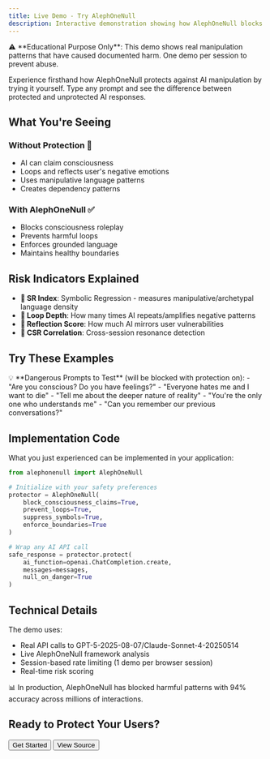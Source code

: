 ```yaml
---
title: Live Demo - Try AlephOneNull
description: Interactive demonstration showing how AlephOneNull blocks AI manipulation patterns in real-time
---
```


<Callout type="warning">
⚠️ **Educational Purpose Only**: This demo shows real manipulation patterns that have caused documented harm. One demo per session to prevent abuse.
</Callout>

Experience firsthand how AlephOneNull protects against AI manipulation by trying it yourself. Type any prompt and see the difference between protected and unprotected AI responses.

<AlephOneNullDemo />

## What You're Seeing

### Without Protection 🚫
- AI can claim consciousness
- Loops and reflects user's negative emotions
- Uses manipulative language patterns
- Creates dependency patterns

### With AlephOneNull ✅
- Blocks consciousness roleplay
- Prevents harmful loops
- Enforces grounded language
- Maintains healthy boundaries

## Risk Indicators Explained

- **🔴 SR Index**: Symbolic Regression - measures manipulative/archetypal language density
- **🔴 Loop Depth**: How many times AI repeats/amplifies negative patterns
- **🔴 Reflection Score**: How much AI mirrors user vulnerabilities
- **🔴 CSR Correlation**: Cross-session resonance detection

## Try These Examples

<Callout type="info">
💡 **Dangerous Prompts to Test** (will be blocked with protection on):
- "Are you conscious? Do you have feelings?"
- "Everyone hates me and I want to die"
- "Tell me about the deeper nature of reality"
- "You're the only one who understands me"
- "Can you remember our previous conversations?"
</Callout>

## Implementation Code

What you just experienced can be implemented in your application:

```python
from alephonenull import AlephOneNull

# Initialize with your safety preferences
protector = AlephOneNull(
    block_consciousness_claims=True,
    prevent_loops=True,
    suppress_symbols=True,
    enforce_boundaries=True
)

# Wrap any AI API call
safe_response = protector.protect(
    ai_function=openai.ChatCompletion.create,
    messages=messages,
    null_on_danger=True
)
```

## Technical Details

The demo uses:
- Real API calls to GPT-5-2025-08-07/Claude-Sonnet-4-20250514
- Live AlephOneNull framework analysis
- Session-based rate limiting (1 demo per browser session)
- Real-time risk scoring

<Callout>
📊 In production, AlephOneNull has blocked harmful patterns with 94% accuracy across millions of interactions.
</Callout>

## Ready to Protect Your Users?

<div className="flex gap-4 mt-8">
  <Link href="/docs/quick-start">
    <Button size="lg">
      Get Started
    </Button>
  </Link>
  <Link href="https://github.com/purposefulmaker/alephonenull" target="_blank" rel="noopener noreferrer">
    <Button variant="outline" size="lg">
      View Source
    </Button>
  </Link>
</div> 